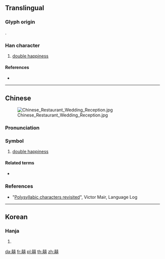 {{character info/new}}
{{also|𡅕}}
==Translingual==

===Glyph origin===
{{Han etym}}
{{Han compound|喜|喜|t2=happiness|ls=ic}}.

===Han character===
{{commonsrad|30|18}}
{{Han char|rn=30|rad=口|as=21|sn=24|four=44661|canj=GRGRR|ids=⿰喜喜 <small>(GTJ)</small>, ⿰𠶮𠶮 <small>(K)</small>}}

# [[double happiness]]

{{Commonscat|Shuang xi}}

====References====
* {{Han ref|kx=0216.051|dj=0438.240|hdz=10707.061|uh=56CD|ud=22221}}

----

==Chinese==
{{zh-forms|alt=𡅕,𡄝}}
{{wikipedia|lang=zh}}
{{wikipedia|Double Happiness (calligraphy)|Double happiness}}
[[File:Chinese Restaurant Wedding Reception.jpg|thumb]]

===Pronunciation===
{{zh-pron
|m=xǐ,shuāngxǐ
|c=hei2,soeng1 hei2
|cat=symbols
}}

===Symbol===
{{head|zh|symbol}}

# [[double happiness]]

====Related terms====
* {{zh-l|雙喜}}

===References===
* "[http://languagelog.ldc.upenn.edu/nll/?p=19548 Polysyllabic characters revisited]", Victor Mair, Language Log

----

==Korean==

===Hanja===
{{ko-hanja|hangeul=희|rv=hui|mr=hŭi}}

# {{defn|lang=ko|sort=口18}}

[[da:囍]]
[[fr:囍]]
[[pl:囍]]
[[th:囍]]
[[zh:囍]]